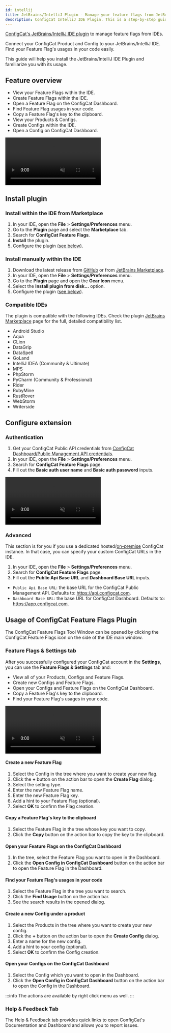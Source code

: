 ```yaml
---
id: intellij
title: JetBrains/IntelliJ Plugin - Manage your feature flags from JetBrains/IntelliJ IDEs
description: ConfigCat IntelliJ IDE Plugin. This is a step-by-step guide on how to use the ConfigCat JetBrains/IntelliJ Plugin to manage feature flags in your IDEs.
---
```


<a href="https://plugins.jetbrains.com/plugin/26096-configcat-feature-flags" target="_blank">ConfigCat's JetBrains/IntelliJ IDE plugin</a> to manage feature flags from IDEs.

Connect your ConfigCat Product and Config to your JetBrains/IntelliJ IDE. Find your Feature Flag's usages in your code easily.

This guide will help you install the JetBrains/IntelliJ IDE Plugin and familiarize you with its usage.

## Feature overview

- View your Feature Flags within the IDE.
- Create Feature Flags within the IDE.
- Open a Feature Flag on the ConfigCat Dashboard.
- Find Feature Flag usages in your code.
- Copy a Feature Flag's key to the clipboard.
- View your Products & Configs.
- Create Configs within the IDE.
- Open a Config on ConfigCat Dashboard.

<video className="video" controls muted>
  <source src="/docs/assets/intellij/usage1.mp4" type="video/mp4"/>
  Your browser does not support the video tag.
</video>

## Install plugin

### Install within the IDE from Marketplace

1. In your IDE, open the **File** > **Settings/Preferences** menu.
1. Go to the **Plugin** page and select the **Marketplace** tab.
1. Search for **ConfigCat Feature Flags**.
1. **Install** the plugin.
1. Configure the plugin ([see below](#configure-extension)).

### Install manually within the IDE

1. Download the latest release from [GitHub](https://github.com/configcat/intellij-plugin/releases/latest) or from [JetBrains Marketplace](https://plugins.jetbrains.com/plugin/26096-configcat-feature-flags).
1. In your IDE, open the **File** > **Settings/Preferences** menu.
1. Go to the **Plugin** page and open the **Gear Icon** menu.
1. Select the **Install plugin from disk...** option.
1. Configure the plugin ([see below](#configure-extension)).

### Compatible IDEs
The plugin is compatible with the following IDEs. Check the plugin [JetBrains Marketplace](https://plugins.jetbrains.com/plugin/26096-configcat-feature-flags) page for the full, detailed compatibility list.

- Android Studio
- Aqua
- CLion
- DataGrip
- DataSpell
- GoLand
- IntelliJ IDEA (Community & Ultimate)
- MPS
- PhpStorm
- PyCharm (Community & Professional)
- Rider
- RubyMine
- RustRover
- WebStorm
- Writerside

## Configure extension

### Authentication

1. Get your ConfigCat Public API credentials from [ConfigCat Dashboard/Public Management API credentials](https://app.configcat.com/my-account/public-api-credentials).
1. In your IDE, open the **File** > **Settings/Preferences** menu.
1. Search for **ConfigCat Feature Flags** page.
1. Fill out the **Basic auth user name** and **Basic auth password** inputs.

<video className="video" controls muted>
  <source src="/docs/assets/intellij/auth.mp4" type="video/mp4"/>
  Your browser does not support the video tag.
</video>

### Advanced

This section is for you if you use a dedicated hosted/[on-premise](https://configcat.com/on-premise/) ConfigCat instance. In that case, you can specify your custom ConfigCat URLs  in the IDE.

1. In your IDE, open the **File** > **Settings/Preferences** menu.
1. Search for **ConfigCat Feature Flags** page.
1. Fill out the **Public Api Base URL** and **Dashboard Base URL** inputs.

- `Public Api Base URL`: the base URL for the ConfigCat Public Management API. Defaults to: https://api.configcat.com.
- `Dashboard Base URL`: the base URL for ConfigCat Dashboard. Defaults to: https://app.configcat.com.

## Usage of ConfigCat Feature Flags Plugin

The ConfigCat Feature Flags Tool Window can be opened by clicking the ConfigCat Feature Flags icon on the side of the IDE main window.

### Feature Flags & Settings tab

After you successfully configured your ConfigCat account in the **Settings**, you can use the **Feature Flags & Settings** tab and:

- View all of your Products, Configs and Feature Flags.
- Create new Configs and Feature Flags.
- Open your Configs and Feature Flags on the ConfigCat Dashboard.
- Copy a Feature Flag's key to the clipboard.
- Find your Feature Flag's usages in your code.

<video className="video" controls muted>
  <source src="/docs/assets/intellij/usage2.mp4" type="video/mp4"/>
  Your browser does not support the video tag.
</video>

#### Create a new Feature Flag

1. Select the Config in the tree where you want to create your new flag.
1. Click the **+** button on the action bar to open the **Create Flag** dialog.
1. Select the setting type.
1. Enter the new Feature Flag name.
1. Enter the new Feature Flag key.
1. Add a hint to your Feature Flag (optional).
1. Select **OK** to confirm the Flag creation.

#### Copy a Feature Flag's key to the clipboard

1. Select the Feature Flag in the tree whose key you want to copy.
1. Click the **Copy** button on the action bar to copy the key to the clipboard.

#### Open your Feature Flags on the ConfigCat Dashboard

1. In the tree, select the Feature Flag you want to open in the Dashboard.
1. Click the **Open Config in ConfigCat Dashboard** button on the action bar to open the Feature Flag in the Dashboard.

#### Find your Feature Flag's usages in your code

1. Select the Feature Flag in the tree you want to search.
1. Click the **Find Usage** button on the action bar.
1. See the search results in the opened dialog.

#### Create a new Config under a product

1. Select the Products in the tree where you want to create your new config.
1. Click the **+** button on the action bar to open the **Create Config** dialog.
1. Enter a name for the new config.
1. Add a hint to your config (optional).
1. Select **OK** to confirm the Config creation.

#### Open your Configs on the ConfigCat Dashboard

1. Select the Config which you want to open in the Dashboard.
1. Click the **Open Config in ConfigCat Dashboard** button on the action bar to open the Config in the Dashboard.

:::info
The actions are available by right click menu as well.
:::

### Help & Feedback Tab

The Help & Feedback tab provides quick links to open ConfigCat's Documentation and Dashboard and allows you to report issues.